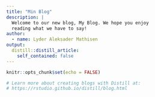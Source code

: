 ```yaml
---
title: "Min Blog"
description: |
  Welcome to our new blog, My Blog. We hope you enjoy 
  reading what we have to say!
author:
  - name: Lyder Aleksader Mathisen 
output:
  distill::distill_article:
    self_contained: false
---
```


```r
knitr::opts_chunk$set(echo = FALSE)

# Learn more about creating blogs with Distill at:
# https://rstudio.github.io/distill/blog.html

```



